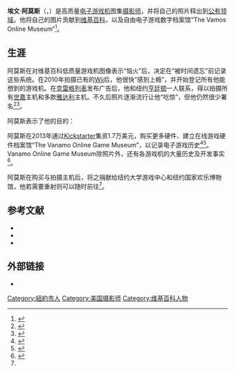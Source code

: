 {{NoteTA
| G1=Games
}}
{{Infobox person
| name = 埃文·阿莫斯
| native_name = Evan Amos
| native_name_lang = en
| image = Evan Amos and the Wikipedia Effect.webm
| alt =
| caption = 
| birth_date = 1983年
| birth_place = 美国纽约
| death_date = <!-- {{Death date and age|YYYY|MM|DD|YYYY|MM|DD}} or {{Death-date and age|death date†|birth date†}} -->
| death_place =
| occupation =
| years_active =
| known_for = [[电子游戏机|电子游戏机]]摄影
| notable_works =
}}

'''埃文·阿莫斯'''（{{lang|en|Evan Amos}}，{{bd|1983年}}）是高质量[[电子游戏机|电子游戏机]]图集[[摄影师|摄影师]]，并将自己的照片释出到[[公有领域|公有领域]]。他将自己的图片贡献到[[维基百科|维基百科]]，以及自由电子游戏数字档案馆“The Vamos Online Museum”<ref name="Destructiod">{{cite web|url=http://www.destructoid.com/evan-amos-is-gaming-s-most-popular-photographer-264824.phtml|title=Evan Amos is gaming's most popular photographer|publisher=''[[Destructoid|Destructoid]]''|last=North|first=Dale|date=2013-03-11|accessdate=2015-06-22|archive-date=2016-04-28|archive-url=https://web.archive.org/web/20160428154948/http://www.destructoid.com/evan-amos-is-gaming-s-most-popular-photographer-264824.phtml|dead-url=no}}</ref>。

==生涯==

阿莫斯在对维基百科低质量游戏机图像表示“恼火”后，决定在“被时间遗忘”前记录这些系统。在2010年拍摄已有的[[Wii|Wii]]后，他很快“感到上瘾”，并开始登记所有他能想到的游戏机。在[[克雷格列表|克雷格列表]]发布广告后，他和纽约[[亨廷顿_(长岛)|亨廷顿]]一人联系，得以拍摄所有[[世嘉|世嘉]]主机和多款[[雅达利|雅达利]]主机。不久后照片逐渐流行让他“吃惊”，但他仍然很少署名<ref name="Gamasutra">{{cite web|url=http://gamasutra.com/blogs/EvanAmos/20131029/202882/The_power_of_Wikipedia_How_I_became_gamings_most_popular_and_anonymous_photographer.php|title=The power of Wikipedia: How I became gaming's most popular and anonymous photographer.|publisher=''[[Gamasutra|Gamasutra]]''|last=Amos|first=Evan|date=2013-10-29|accessdate=2015-06-22|archive-date=2020-11-24|archive-url=https://web.archive.org/web/20201124171441/https://gamasutra.com/blogs/EvanAmos/20131029/202882/The_power_of_Wikipedia_How_I_became_gamings_most_popular_and_anonymous_photographer.php|dead-url=no}}</ref><ref name="Mashable">{{cite web|url=http://mashable.com/2013/11/10/gaming-photographer/|title=Introducing the Invisible Photographer Whose Photos Are Everywhere|publisher=''[[Mashable|Mashable]]''|last=Larson|first=Eric|date=2013-11-10|accessdate=2015-06-22|archive-date=2020-10-28|archive-url=https://web.archive.org/web/20201028064114/https://mashable.com/2013/11/10/gaming-photographer/|dead-url=no}}</ref>。

阿莫斯表示了他的目的：{{quote|这有大量的需求。无人试图以此标准、以此质量、以此影响（维基百科）、以此形式（公有领域）提供此服务，确保照能从今延续几十年。我所创作的项目及其影响现已证明计划的重要性。这就是我创作并将之释放自由的原因<ref name="Gamasutra" />。}}

阿莫斯在2013年通过[[Kickstarter|Kickstarter]]集资1.7万美元，购买更多硬件、建立在线游戏硬件档案馆“The Vanamo Online Game Museum”，以记录电子游戏历史<ref name="Polygon">{{cite web|url=http://www.polygon.com/2013/10/31/5051928/preserving-video-game-history-one-photo-at-a-time|title=Preserving video game history one photo at a time|publisher=''[[Polygon_(website)|Polygon]]''|author=TraceyLien|date=2013-10-31|accessdate=2015-06-22|archive-date=2020-08-03|archive-url=https://web.archive.org/web/20200803092236/https://www.polygon.com/2013/10/31/5051928/preserving-video-game-history-one-photo-at-a-time|dead-url=no}}</ref><ref name="Kickstarter">{{cite web|url=https://www.kickstarter.com/projects/1699256938/the-vanamo-online-game-museum|title=The Vanamo Online Game Museum Kickstarter campaign|publisher=[[Kickstarter|Kickstarter]]|accessdate=2015-06-22|archive-date=2020-11-26|archive-url=https://web.archive.org/web/20201126082903/https://www.kickstarter.com/projects/1699256938/the-vanamo-online-game-museum/|dead-url=no}}</ref>。Vanamo Online Game Museum除照片外，还有各游戏机的大量历史及开发事实<ref name="Gigaom">{{cite web|url=https://gigaom.com/2013/11/01/wikipedia-photographer-launches-kickstarter-campaign-for-an-online-video-game-museum/|title=See a Wikipedia photographer’s Kickstarter campaign for an online video game museum|publisher=''[[Gigaom|Gigaom]]''|last=Hockenson|first=Lauren|date=2013-11-01|accessdate=2015-06-22|archive-date=2020-10-30|archive-url=https://web.archive.org/web/20201030111623/https://gigaom.com/2013/11/01/wikipedia-photographer-launches-kickstarter-campaign-for-an-online-video-game-museum/|dead-url=no}}</ref>。

阿莫斯在购买与拍摄主机后，将之捐献给纽约大学游戏中心和纽约国家欢乐博物馆，他若需要重射则可以随时前往<ref name="Mashable" />。

==参考文献==

{{reflist}}
{{Refbegin}}
* {{cite web|url=http://www.popsci.com/article/gadgets/youve-never-heard-gamings-most-famous-photographer|title=You've Never Heard of Gaming's Most Famous Photographer|publisher=''[[Popular_Science|Popular Science]]''|last=Lechter|first=Colin|date=2013-11-01|accessdate=2015-06-22|archive-date=2020-11-12|archive-url=https://web.archive.org/web/20201112032145/https://www.popsci.com/article/gadgets/youve-never-heard-gamings-most-famous-photographer/|dead-url=no}}
* {{cite web|url=http://petapixel.com/2013/10/31/power-wikipedia-became-gamings-popular-anonymous-photographer/|title=The Power of Wikipedia: How I Became Gaming’s Most Popular and Anonymous Photographer|publisher=''[[PetaPixel|PetaPixel]]''|last=Amos|first=Evan|date=2013-10-31|accessdate=2015-06-22|archive-date=2020-11-11|archive-url=https://web.archive.org/web/20201111215040/https://petapixel.com/2013/10/31/power-wikipedia-became-gamings-popular-anonymous-photographer/|dead-url=no}}
* {{cite web|url=http://www.ggbeyond.com/articles/12401_console_photography_lets_talk_about_the_guy_who_took_this_pi|title=Console photography; let's talk about the guy who took this picture.|publisher=''GGBeyond''|date=2013-11-01|deadurl=yes|archiveurl=https://web.archive.org/web/20150210163739/http://ggbeyond.com/articles/12401_console_photography_lets_talk_about_the_guy_who_took_this_pi|archivedate=2015-02-10|accessdate=2015-06-22}}
{{refend}}

== 外部链接 ==
* {{Commonscat-inline|Evan-Amos}}

{{DEFAULTSORT:Amos, Eva}}
[[Category:紐約市人|Category:紐約市人]]
[[Category:美国摄影师|Category:美国摄影师]]
[[Category:维基百科人物|Category:维基百科人物]]